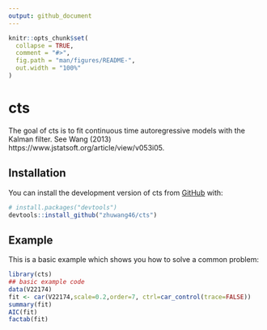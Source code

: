 ```yaml
---
output: github_document
---
```


<!-- README.md is generated from README.Rmd. Please edit that file -->

```r
knitr::opts_chunk$set(
  collapse = TRUE,
  comment = "#>",
  fig.path = "man/figures/README-",
  out.width = "100%"
)
```

# cts

<!-- badges: start -->
<!-- badges: end -->

The goal of cts is to fit continuous time autoregressive models with the Kalman filter. See Wang (2013) https://www.jstatsoft.org/article/view/v053i05.

## Installation

You can install the development version of cts from [GitHub](https://github.com/) with:

``` r
# install.packages("devtools")
devtools::install_github("zhuwang46/cts")
```
## Example

This is a basic example which shows you how to solve a common problem:

```r
library(cts)
## basic example code
data(V22174)
fit <- car(V22174,scale=0.2,order=7, ctrl=car_control(trace=FALSE))
summary(fit)
AIC(fit)
factab(fit)
```
